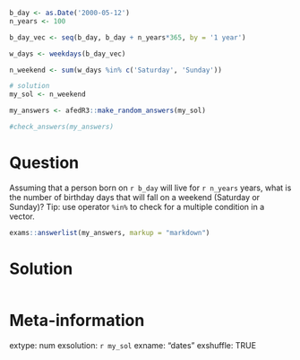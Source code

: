 ```r
b_day <- as.Date('2000-05-12')
n_years <- 100

b_day_vec <- seq(b_day, b_day + n_years*365, by = '1 year')

w_days <- weekdays(b_day_vec)

n_weekend <- sum(w_days %in% c('Saturday', 'Sunday'))

# solution
my_sol <- n_weekend
```

```r
my_answers <- afedR3::make_random_answers(my_sol)

#check_answers(my_answers)
```


Question
========

Assuming that a person born on `r b_day` will live for `r n_years` years, what is the number of birthday days that will fall on a weekend (Saturday or Sunday)? Tip: use operator `%in%` to check for a multiple condition in a vector.

```r
exams::answerlist(my_answers, markup = "markdown")
```

Solution
================

```r
```


Meta-information
================
extype: num
exsolution: `r my_sol`
exname: "dates"
exshuffle: TRUE

